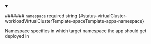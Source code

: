 
<details className="config-field" data-expandable="false" open>
<summary>

####### `namespace` <span className="config-field-required" data-required="false">required</span> <span className="config-field-type">string</span> <span className="config-field-default"></span> <span className="config-field-enum"></span> {#status-virtualCluster-workloadVirtualClusterTemplate-spaceTemplate-apps-namespace}

Namespace specifies in which target namespace the app should
get deployed in

</summary>



</details>

